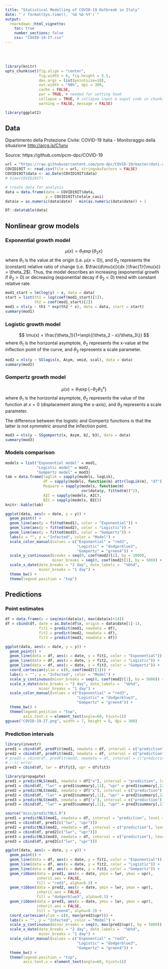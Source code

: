 ```yaml
---
title: "Statistical Modelling of COVID-19 Outbreak in Italy"
date: "`r format(Sys.time(), '%d %b %Y')`"
output: 
  rmarkdown::html_vignette:
    toc: true
    number_sections: false
    css: "COVID-19-IT.css"
---
```


<br><br>

```r
library(knitr)
opts_chunk$set(fig.align = "center",
               fig.width = 6, fig.height = 5.5,
               dev.args = list(pointsize=10),
               out.width = "90%", dpi = 300,
               cache = FALSE,
               par = TRUE, # needed for setting hook 
               collapse = TRUE, # collapse input & ouput code in chunks
               warning = FALSE, message = FALSE)

library(ggplot2)
```

## Data 

Dipartimento della Protezione Civile: COVID-19 Italia - Monitoraggio della situazione <http://arcg.is/C1unv>

Source: https://github.com/pcm-dpc/COVID-19 


```R
url = "https://raw.githubusercontent.com/pcm-dpc/COVID-19/master/dati-andamento-nazionale/dpc-covid19-ita-andamento-nazionale.csv"
COVID19IT <- read.csv(file = url, stringsAsFactors = FALSE)
COVID19IT$data <- as.Date(COVID19IT$data)
# View(COVID19IT)

# create data for analysis
data = data.frame(date = COVID19IT$data,
                  y = COVID19IT$totale_casi)
data$x = as.numeric(data$date) - min(as.numeric(data$date)) + 1

DT::datatable(data)
```

## Nonlinear grow models

### Exponential growth model

$$
\mu(x) = \theta_1 \exp\{\theta_2 x\}
$$
where $\theta_1$ is the value at the origin (i.e. $\mu(x=0)$), and $\theta_2$  represents the (constant) relative ratio of change (i.e. $\frac{d\mu(x)}{dx }\frac{1}{\mu(x)} = \theta_2$). Thus, the model describes an increasing (exponential growth if $\theta_2 > 0$) or decreasing (exponential decay if $\theta_2 < 0$) trend with constant relative rate.

```R
mod1_start = lm(log(y) ~ x, data = data)
start = list(th1 = log(coef(mod1_start)[1]), 
             th2 = coef(mod1_start)[2])
mod1 = nls(y ~ th1 * exp(th2 * x), data = data, start = start)
summary(mod1)
```

### Logistic growth model

$$
\mu(x) = \frac{\theta_1}{1+\exp\{(\theta_2 - x)/\theta_3\}}
$$
where $\theta_1$ is the horizontal asymptote, $\theta_2$ represents the x-value at the inflection point of the curve, and $\theta_3$ represents a scale parameter.

```R
mod2 = nls(y ~ SSlogis(x, Asym, xmid, scal), data = data)
summary(mod2)
```

### Gompertz growth model

$$
\mu(x) = \theta_1 \exp\{-\theta_2 \theta_3^x\}
$$
where $\theta_1$ is the horizontal asymptote, $\theta_2$ represents the value of the function at $x = 0$ (displacement along the x-axis), and $\theta_3$ represents a scale parameter.

The difference between the logistic and Gompertz functions is that the latter is not symmetric around the inflection point. 

```R
mod3 = nls(y ~ SSgompertz(x, Asym, b2, b3), data = data)
summary(mod3)
```

### Models comparison

```R
models = list("Exponential model" = mod1, 
              "Logistic model" = mod2, 
              "Gompertz model" = mod3)
tab = data.frame(loglik = sapply(models, logLik),
                 df = sapply(models, function(m) attr(logLik(m), "df")),
                 Rsquare = sapply(models, function(m) 
                                  cor(data$y, fitted(m))^2),
                 AIC = sapply(models, AIC),
                 BIC = sapply(models, BIC))
knitr::kable(tab)
```

```R
ggplot(data, aes(x = date, y = y)) + 
  geom_point() +
  geom_line(aes(y = fitted(mod1), color = "Exponential")) +
  geom_line(aes(y = fitted(mod2), color = "Logistic")) +
  geom_line(aes(y = fitted(mod3), color = "Gompertz")) +
  labs(x = "", y = "Infected", color = "Model") +
  scale_color_manual(values = c("Exponential" = "red3", 
                                "Logistic" = "dodgerblue3",
                                "Gompertz" = "green4")) +
  scale_y_continuous(breaks = seq(0, coef(mod2)[1], by = 1000),
                     minor_breaks = seq(0, coef(mod2)[1], by = 500)) +
  scale_x_date(date_breaks = "2 day", date_labels =  "%b%d",
               minor_breaks = "1 day") +
  theme_bw() +
  theme(legend.position = "top")
```

## Predictions

### Point estimates

```R
df = data.frame(x = seq(min(data$x), max(data$x)+14))
df = cbind(df, date = as.Date(df$x, origin = data$date[1]-1),
               fit1 = predict(mod1, newdata = df),
               fit2 = predict(mod2, newdata = df),
               fit3 = predict(mod3, newdata = df))
```

```R
ggplot(data, aes(x = date, y = y)) + 
  geom_point() +
  geom_line(data = df, aes(x = date, y = fit1, color = "Exponential")) +
  geom_line(data = df, aes(x = date, y = fit2, color = "Logistic")) +
  geom_line(data = df, aes(x = date, y = fit3, color = "Gompertz")) +
  coord_cartesian(ylim = c(0, coef(mod2)[1])) +
  labs(x = "", y = "Infected", color = "Model") +
  scale_y_continuous(minor_breaks = seq(0, coef(mod2)[1], by = 5000)) +
  scale_x_date(date_breaks = "2 day", date_labels =  "%b%d",
               minor_breaks = "1 day") +
  scale_color_manual(values = c("Exponential" = "red3", 
                                "Logistic" = "dodgerblue3",
                                "Gompertz" = "green4")) +
  theme_bw() +
  theme(legend.position = "top",
        axis.text.x = element_text(angle=60, hjust=1))
ggsave("COVID-19-IT.png", width = 7, height = 6, dpi = 300)
```

### Prediction intervals

```R
library(investr)
pred1 = cbind(df, predFit(mod1, newdata = df, interval = c("prediction"), level = 0.95))
pred2 = cbind(df, predFit(mod2, newdata = df, interval = c("prediction"), level = 0.95))
# pred3 = cbind(df, predFit(mod3, newdata = df, interval = c("prediction"), level = 0.95))
# :-(( error 
pred3 = cbind(df, lwr = df$fit3, upr = df$fit3)
```

```R
library(propagate)
pred1 = predictNLS(mod1, newdata = df["x"], interval = "prediction", level = 0.95, nsim = 1e5)
pred1 = cbind(df, "lwr" = pred1$summary[,11], "upr" = pred1$summary[,12])
pred2 = predictNLS(mod2, newdata = df["x"], interval = c("prediction"), level = 0.95, nsim = 1e5)
pred2 = cbind(df, "lwr" = pred2$summary[,11], "upr" = pred2$summary[,12])
pred3 = predictNLS(mod3, newdata = df["x"], interval = c("prediction"), level = 0.95, nsim = 1e5)
pred3 = cbind(df, "lwr" = pred3$summary[,11], "upr" = pred3$summary[,12])
```

```R
source("misc/predictNLS.R")
pred1 = predictNLS(mod1, newdata = df, interval = "prediction", level = 0.95, nsim = 1e5)
pred1 = cbind(df, pred1[c("lwr", "upr")])
pred2 = predictNLS(mod2, newdata = df, interval = c("prediction"), level = 0.95, nsim = 1e5)
pred2 = cbind(df, pred2[c("lwr", "upr")])
pred3 = predictNLS(mod3, newdata = df, interval = c("prediction"), level = 0.95, nsim = 1e5)
pred3 = cbind(df, pred3[c("lwr", "upr")])
```

```R
ggplot(data, aes(x = date, y = y)) + 
  geom_point() +
  geom_line(data = df, aes(x = date, y = fit1, color = "Exponential")) +
  geom_line(data = df, aes(x = date, y = fit2, color = "Logistic")) +
  geom_line(data = df, aes(x = date, y = fit3, color = "Gompertz")) +
  geom_ribbon(data = pred1, aes(x = date, ymin = lwr, ymax = upr), 
              inherit.aes = FALSE,
              fill = "red3", alpha=0.3) +
  geom_ribbon(data = pred2, aes(x = date, ymin = lwr, ymax = upr), 
              inherit.aes = FALSE,
              fill = "dodgerblue3", alpha=0.3) +
  geom_ribbon(data = pred3, aes(x = date, ymin = lwr, ymax = upr), 
              inherit.aes = FALSE,
              fill = "green4", alpha=0.3) +
  coord_cartesian(ylim = c(0, max(pred2$upr))) +
  labs(x = "", y = "Infected", color = "Model") +
  scale_y_continuous(minor_breaks = seq(0, max(pred2$upr), by = 5000)) +
  scale_x_date(date_breaks = "2 day", date_labels =  "%b%d",
               minor_breaks = "1 day") +
  scale_color_manual(values = c("Exponential" = "red3", 
                                "Logistic" = "dodgerblue3",
                                "Gompertz" = "green4")) +
  theme_bw() +
  theme(legend.position = "top",
        axis.text.x = element_text(angle=60, hjust=1))
```

